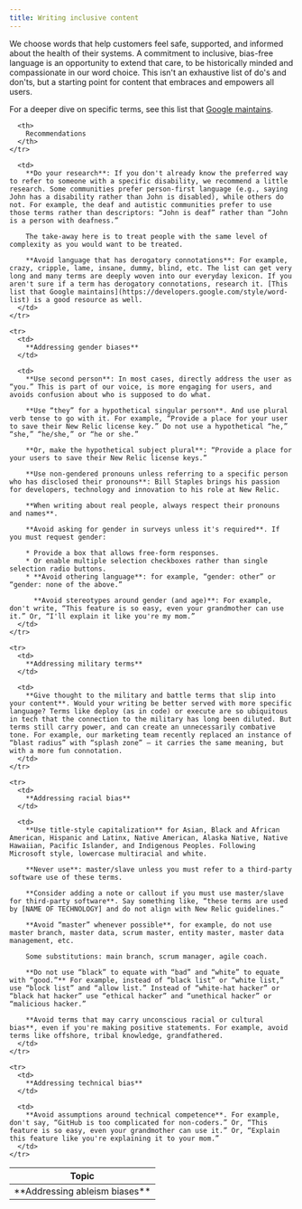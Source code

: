 ```yaml
---
title: Writing inclusive content
---
```


We choose words that help customers feel safe, supported, and informed about the health of their systems. A commitment to inclusive, bias-free language is an opportunity to extend that care, to be historically minded and compassionate in our word choice. This isn't an exhaustive list of do's and don'ts, but a starting point for content that embraces and empowers all users.

For a deeper dive on specific terms, see this list that [Google maintains](https://developers.google.com/style/word-list).

<table>
  <thead>
    <tr>
      <th style={{ width: "200px" }}>
        Topic
      </th>

      <th>
        Recommendations
      </th>
    </tr>
  </thead>

  <tbody>
    <tr>
      <td>
        **Addressing ableism biases**
      </td>

      <td>
        **Do your research**: If you don't already know the preferred way to refer to someone with a specific disability, we recommend a little research. Some communities prefer person-first language (e.g., saying John has a disability rather than John is disabled), while others do not. For example, the deaf and autistic communities prefer to use those terms rather than descriptors: “John is deaf” rather than “John is a person with deafness.”

        The take-away here is to treat people with the same level of complexity as you would want to be treated.

        **Avoid language that has derogatory connotations**: For example, crazy, cripple, lame, insane, dummy, blind, etc. The list can get very long and many terms are deeply woven into our everyday lexicon. If you aren't sure if a term has derogatory connotations, research it. [This list that Google maintains](https://developers.google.com/style/word-list) is a good resource as well.
      </td>
    </tr>

    <tr>
      <td>
        **Addressing gender biases**
      </td>

      <td>
        **Use second person**: In most cases, directly address the user as “you.” This is part of our voice, is more engaging for users, and avoids confusion about who is supposed to do what.

        **Use “they” for a hypothetical singular person**. And use plural verb tense to go with it. For example, “Provide a place for your user to save their New Relic license key.” Do not use a hypothetical “he,” “she,” “he/she,” or “he or she.”

        **Or, make the hypothetical subject plural**: “Provide a place for your users to save their New Relic license keys.”

        **Use non-gendered pronouns unless referring to a specific person who has disclosed their pronouns**: Bill Staples brings his passion for developers, technology and innovation to his role at New Relic.

        **When writing about real people, always respect their pronouns and names**.

        **Avoid asking for gender in surveys unless it's required**. If you must request gender:

        * Provide a box that allows free-form responses.
        * Or enable multiple selection checkboxes rather than single selection radio buttons.
        * **Avoid othering language**: for example, “gender: other” or “gender: none of the above.”

          **Avoid stereotypes around gender (and age)**: For example, don't write, “This feature is so easy, even your grandmother can use it.” Or, “I'll explain it like you're my mom.”
      </td>
    </tr>

    <tr>
      <td>
        **Addressing military terms**
      </td>

      <td>
        **Give thought to the military and battle terms that slip into your content**. Would your writing be better served with more specific language? Terms like deploy (as in code) or execute are so ubiquitous in tech that the connection to the military has long been diluted. But terms still carry power, and can create an unnecessarily combative tone. For example, our marketing team recently replaced an instance of “blast radius” with “splash zone” – it carries the same meaning, but with a more fun connotation.
      </td>
    </tr>

    <tr>
      <td>
        **Addressing racial bias**
      </td>

      <td>
        **Use title-style capitalization** for Asian, Black and African American, Hispanic and Latinx, Native American, Alaska Native, Native Hawaiian, Pacific Islander, and Indigenous Peoples. Following Microsoft style, lowercase multiracial and white.

        **Never use**: master/slave unless you must refer to a third-party software use of these terms.

        **Consider adding a note or callout if you must use master/slave for third-party software**. Say something like, “these terms are used by [NAME OF TECHNOLOGY] and do not align with New Relic guidelines.”

        **Avoid “master” whenever possible**, for example, do not use master branch, master data, scrum master, entity master, master data management, etc.

        Some substitutions: main branch, scrum manager, agile coach.

        **Do not use “black” to equate with “bad” and “white” to equate with “good.”** For example, instead of “black list” or “white list,” use “block list” and “allow list.” Instead of “white-hat hacker” or “black hat hacker” use “ethical hacker” and “unethical hacker” or “malicious hacker.”

        **Avoid terms that may carry unconscious racial or cultural bias**, even if you're making positive statements. For example, avoid terms like offshore, tribal knowledge, grandfathered.
      </td>
    </tr>

    <tr>
      <td>
        **Addressing technical bias**
      </td>

      <td>
        **Avoid assumptions around technical competence**. For example, don't say, “GitHub is too complicated for non-coders.” Or, “This feature is so easy, even your grandmother can use it.” Or, “Explain this feature like you're explaining it to your mom.”
      </td>
    </tr>
  </tbody>
</table>
